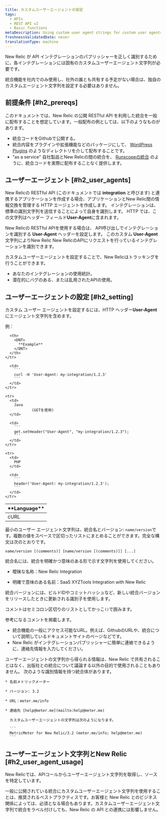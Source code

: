 ```yaml
---
title: カスタムユーザーエージェントの設定
tags:
  - APIs
  - REST API v2
  - Basic functions
metaDescription: Using custom user agent strings for custom user agents that interact with the New Relic API is a recommended best practice.
freshnessValidatedDate: never
translationType: machine
---
```


New Relic が API インテグレーションのパブリッシャーを正しく識別するために、各インテグレーションには固有のカスタムユーザーエージェント文字列が必要です。

統合機能を社内でのみ使用し、社外の誰とも共有する予定がない場合は、独自のカスタムエージェント文字列を設定する必要はありません。

## 前提条件 [#h2_prereqs]

このドキュメントでは、New Relic の公開 RESTful API を利用した統合を一般に配布することを想定しています。一般配布の例としては、以下のようなものがあります。

* 統合コードをGithubで公開する。
* 統合内容をプラグインや拡張機能などのパッケージにして、 [WordPress Plugins](https://wordpress.org/plugins/) のようなディレクトリを介して配布することです。
* "as a service" 自社製品とNew Relicの間の統合を、 [Runscopeの統合](https://www.runscope.com/docs/api-testing/newrelic#connecting) のように、統合コードを実際に配布することなく提供します。

## ユーザーエージェント [#h2_user_agents]

New Relicの RESTful API (このドキュメントでは <DNT>**integration**</DNT> と呼びます) と連携するアプリケーションを作成する場合、アプリケーションとNew Relic間の情報交換を管理する HTTP エージェントを作成します。 インテグレーションは、標準の識別文字列を送信することによって自身を識別します。 HTTP では、この文字列はヘッダー フィールド<DNT>**User-Agent**</DNT>に含まれます。

New Relicの RESTful APIを使用する場合は、 API呼び出しでインテグレーションを識別する <DNT>**User-Agent**</DNT> ヘッダーを設定します。 このカスタム <DNT>**User-Agent**</DNT> 文字列によりNew Relic New RelicのAPIにリクエストを行っているインテグレーションを識別できます。

カスタムユーザーエージェントを設定することで、New Relicはトラッキングを行うことができます。

* あなたのインテグレーションの使用統計。
* 潜在的にバグのある、または乱用されたAPIの使用。

## ユーザーエージェントの設定 [#h2_setting]

カスタム ユーザー エージェントを設定するには、HTTP ヘッダー<DNT>**User-Agent**</DNT>にエージェント文字列を含めます。

例：

<table>
  <thead>
    <tr>
      <th width={125}>
        <DNT>
          **Language**
        </DNT>
      </th>

      <th>
        <DNT>
          **Example**
        </DNT>
      </th>
    </tr>
  </thead>

  <tbody>
    <tr>
      <td>
        cURL
      </td>

      <td>
        ```
        curl -H 'User-Agent: my-integration/1.2.3'
        ```
      </td>
    </tr>

    <tr>
      <td>
        Java  
                (GETを使用)
      </td>

      <td>
        ```
        get.setHeader("User-Agent", "my-integration/1.2.3");
        ```
      </td>
    </tr>

    <tr>
      <td>
        PHP
      </td>

      <td>
        ```
        header('User-Agent: my-integration/1.2.3');
        ```
      </td>
    </tr>
  </tbody>
</table>

最小のユーザー エージェント文字列は、統合名とバージョン: `name/version`です。複数の値をスペースで区切ったリストにまとめることができます。完全な構文は次のとおりです。

```
name/version [(comments)] [name/version [(comments)]] [...]​
```

統合名には、統合を明確かつ意味のある形で示す文字列を使用してください。

* <Icon name="fe-x"/>

  曖昧な名称：New Relic Integration

* <Icon name="fe-check"/>

  明確で意味のある名前：SaaS XYZTools Integration with New Relic

統合バージョンには、ビルドIDやコミットハッシュなど、新しい統合バージョンをリリースしたときに更新される識別子を使用します。

コメントはセミコロン区切りのリストとしてかっこ`()`で囲みます。

参考になるコメントを掲載します。

* 統合機能の一般にアクセス可能なURL。例えば、GithubのURLや、統合について説明しているドキュメントサイトのページなどです。
* New Relic がインテグレーションパブリッシャーに簡単に連絡できるように、連絡先情報を入力してください。

<Callout variant="tip">
  ユーザーエージェントの文字列から得られる情報は、New Relic で共有されることはなく、出版社との統合について議論する以外の目的で使用されることもありません。
</Callout>

<CollapserGroup>
  <Collapser title="統合のためのカスタムユーザーエージェントの設定">
    次のような識別情報を持つ統合体があります。

    * 名前メトリックメーター

    * バージョン: 3.2

    * URL：meter.me/info

    * 連絡先 [help@meter.me](mailto:help@meter.me)

      カスタムユーザーエージェントの文字列は次のようになります。

      ```
      MetricMeter for New Relic/3.2 (meter.me/info; help​@​meter.me)
      ```
  </Collapser>
</CollapserGroup>

## ユーザーエージェント文字列とNew Relic [#h2_user_agent_usage]

New Relicでは、APIコールからユーザーエージェント文字列を取得し、ソースを特定しています。

一般に公開されている統合にカスタムユーザーエージェント文字列を使用することは、推奨されるベストプラクティスです。お客様と New Relic とのビジネス関係によっては、必須となる場合もあります。カスタムユーザーエージェント文字列で統合をラベル付けしても、New Relic の API との連携には影響しません。
